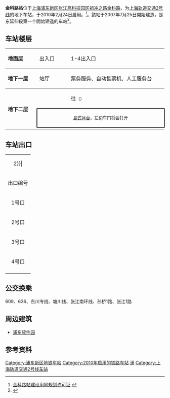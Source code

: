 {{noteTA 
|G1 =Transport}}
{{Infobox station
|name = 金科路
|eng_name = Jinke Road
|symbol_right =
|linecolour = {{上海地铁颜色|2|yes}}
|image = Platform of Jinke Road Station (20191112160608).jpg
|caption = 金科路站站台
|other_name = 
|country = {{PRC}}
|borough = [[上海市|上海市]][[浦东新区|浦东新区]][[张江高科技园区|张江高科技园区]]
|address = 介于[[金科路|金科路]]与[[哈雷路|哈雷路]]之间的[[祖冲之路|祖冲之路]]地下
|coordinates = {{coord|31|12|23|N|121|35|50|E|type:railwaystation}}
|elevation = 
|owned = [[上海申通地铁集团|上海申通地铁集团]]
|operator = [[上海地铁|上海地铁]]
|lines = {{上海地铁线路名|2|SL}}
|distance = 
|platform = 1個[[島式月台|島式月台]]
|tracks = 2条
|bus_routes = 
|bus_stands = 
|connections = 
|structure = 地下车站
|hall = 地下站厅
|depth = 
|levels = 
|interchange = 
|exits = 4个
|architect = 
|architectural_style = 
|colour = 
|type = 
|status = 运营中
|code = 
|classification = 
|website = 
|built = 
|opened = {{Start date|2010|2|24|df=y}}<ref name="open">{{cite web |title=小编体验轨交2号线东延伸 带您实地探查“地形” |url=http://sh.eastday.com/qtmt/20100224/u1a698278.html |website=东方网 |accessdate=2021-04-05 |archive-date=2016-03-04 |archive-url=https://web.archive.org/web/20160304204829/http://sh.eastday.com/qtmt/20100224/u1a698278.html |dead-url=no }}</ref>
|closed = 
|former = 
|pass_year = 
|passengers = 
|pass_system = 
|pass_rank = 
|mpassengers = 
|trains = 
|station_hours = 
|hours = 
|first = 往{{上海地铁起讫站|2|L}}：5:31<br/>往{{上海地铁起讫站|2|R}}：6:25
|last = 往{{上海地铁起讫站|2|L}}：23:05<br/>往{{上海地铁起讫站|2|R}}：22:26<br/>往{{站|广兰路}}：23:42
|adjacent = {{Adjacent stations|system=上海地铁|line=2|left=张江高科|right=广兰路}}
}}
{{multiple image|align=right|direction=vertical|width=220
|image1=20180630金科路站站厅.jpg|caption1=站厅
|image2=20180630金科路站站台.jpg|caption2=站台在非高峰時間站台部份區域燈光會調暗
}}
'''金科路站'''位于[[上海|上海]][[浦东新区|浦东新区]][[张江高科技园区|张江高科技园区]][[祖冲之路|祖冲之路]][[金科路|金科路]]，为[[上海轨道交通2号线|上海轨道交通2号线]]的地下车站，于2010年2月24日启用。<ref>[http://www.shghj.gov.cn/Ct_3.aspx?ct_id=00060404E04915 金科路站建设用地规划许可证] {{webarchive|url=https://web.archive.org/web/20070927192549/http://www.shghj.gov.cn/Ct_3.aspx?ct_id=00060404E04915 |date=2007-09-27 }}</ref>。該站于2007年7月25日開始建造，是东延伸段第一个開始建造的车站<ref>{{Cite web |url=http://www.smg.cn/root/news/content.aspx?NewsId=145872 |title=SMG文广传媒：2号线东延伸段开工2010年坐地铁去浦东机场 |accessdate=2007-09-19 |archive-date=2007-09-27 |archive-url=https://web.archive.org/web/20070927210154/http://www.smg.cn/root/news/content.aspx?NewsId=145872 |dead-url=yes }}</ref>。

== 车站楼层 ==
{|cellspacing=0 cellpadding=3
|style="border-top:solid 1px gray;border-bottom:solid 1px gray;" width=100|'''地面层'''
|style="border-top:solid 1px gray;border-bottom:solid 1px gray;" width=100|出入口
|style="border-top:solid 1px gray;border-bottom:solid 1px gray;" width=350|1-4出入口
|-
|style="border-bottom:solid 1px gray;"|'''地下一层'''
|style="border-bottom:solid 1px gray;"|站厅
|style="border-bottom:solid 1px gray;"|票务服务、自动售票机、人工服务台
|-
|style="border-bottom:solid 1px gray;" rowspan=3|'''地下二层'''
|{{arrow|L}}
|{{上海地铁线路名|2}}往{{站|徐泾东}}<small>（{{站|张江高科}}）</small>
|-
|style="border-right:solid 2px black;border-left:solid 2px black;border-top:solid 2px black;border-bottom:solid 2px black;" colspan=2|<center><small>[[島式月台|島式月台]]，左边车门将会打开</small></center>
|-
|style="border-bottom:solid 1px gray;"|
|style="border-bottom:solid 1px gray;"|{{split text|{{上海地铁线路名|2}}往{{站|浦东国际机场}}<small>（{{站|广兰路}}）</small>|{{arrow|R}}}}
|}

== 车站出口 ==
{| class="wikitable"
|colspan=4 align="center" bgcolor={{上海地铁颜色|2}}|
|-
! 出口编号 !! 建议前往目的地 !! 照片
|-
|1号口{{綠底白字出口|exitsign=none|附=升}} || 祖冲之路南侧，哈雷路西 ||
|-
|2号口 || 祖冲之路南侧，金科路东，位于汇智国际商业中心内 || 
|-
|3号口 || 祖冲之路南侧，金科路东 ||
|-
|4号口 || 祖冲之路北侧，位于[[长泰广场|长泰商业广场]]内 || [[File:20180630金科路站4号口.jpg|200px]]
|-
| bgcolor="#EEEEEE" colspan=3 |{{綠底白字出口|註=升}}
|}

== 公交换乘 ==
609、636、东川专线、塘川线、张江南环线、孙桥1路、张江1路

== 周边建筑 ==
* [[浦东软件园|浦东软件园]]

== 参考资料 ==
{{Reflist}}

{{commonscat|Jinke Road Station}}
{{上海轨道交通2号线}}

[[Category:浦东新区地铁车站|Category:浦东新区地铁车站]]
[[Category:2010年启用的铁路车站|Category:2010年启用的铁路车站]]
[[Category:以街道命名的上海軌道交通車站|浦]]
[[Category:上海轨道交通2号线车站|Category:上海轨道交通2号线车站]]